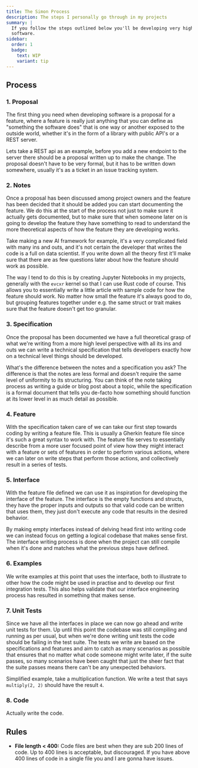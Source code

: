 ```yaml
---
title: The Simon Process
description: The steps I personally go through in my projects
summary: |
  If you follow the steps outlined below you'll be developing very high quality
  software.
sidebar:
  order: 1
  badge:
    text: WIP
    variant: tip
---
```


## Process

### 1. Proposal

The first thing you need when developing software is a proposal for a feature, where a feature is really just anything that you can define as "something the software does" that is one way or another exposed to the outside world, whether it's in the form of a library with public API's or a REST server.

Lets take a REST api as an example, before you add a new endpoint to the server there should be a proposal written up to make the change. The proposal doesn't have to be very formal, but it has to be written down somewhere, usually it's as a ticket in an issue tracking system.

### 2. Notes

Once a proposal has been discussed among project owners and the feature has been decided that it should be added you can start documenting the feature. We do this at the start of the process not just to make sure it actually gets documented, but to make sure that when someone later on is going to develop the feature they have something to read to understand the more theoretical aspects of how the feature they are developing works.

Take making a new AI framework for example, it's a very complicated field with many ins and outs, and it's not certain the developer that writes the code is a full on data scientist. If you write down all the theory first it'll make sure that there are as few questions later about how the feature should work as possible.

The way I tend to do this is by creating Jupyter Notebooks in my projects, generally with the `evcxr` kernel so that I can use Rust code of course. This allows you to essentially write a little article with sample code for how the feature should work. No matter how small the feature it's always good to do, but grouping features together under e.g. the same struct or trait makes sure that the feature doesn't get too granular.

### 3. Specification

Once the proposal has been documented we have a full theoretical grasp of what we're writing from a more high level perspective with all its ins and outs we can write a technical specification that tells developers exactly how on a technical level things should be developed.

What's the difference between the notes and a specification you ask? The difference is that the notes are less formal and doesn't require the same level of uniformity to its structuring. You can think of the note taking process as writing a guide or blog post about a topic, while the specification is a formal document that tells you de-facto how something should function at its lower level in as much detail as possible.

### 4. Feature

With the specification taken care of we can take our first step towards coding by writing a feature file. This is usually a Gherkin feature file since it's such a great syntax to work with. The feature file serves to essentially describe from a more user focused point of view how they might interact with a feature or sets of features in order to perform various actions, where we can later on write steps that perform those actions, and collectively result in a series of tests.

### 5. Interface

With the feature file defined we can use it as inspiration for developing the interface of the feature. The interface is the empty functions and structs, they have the proper inputs and outputs so that valid code can be written that uses them, they just don't execute any code that results in the desired behavior.

By making empty interfaces instead of delving head first into writing code we can instead focus on getting a logical codebase that makes sense first. The interface writing process is done when the project can still compile when it's done and matches what the previous steps have defined.

### 6. Examples

We write examples at this point that uses the interface, both to illustrate to other how the code might be used in practise and to develop our first integration tests. This also helps validate that our interface engineering process has resulted in something that makes sense.

### 7. Unit Tests

Since we have all the interfaces in place we can now go ahead and write unit tests for them. Up until this point the codebase was still compiling and running as per usual, but when we're done writing unit tests the code should be failing in the test suite. The tests we write are based on the specifications and features and aim to catch as many scenarios as possible that ensures that no matter what code someone might write later, if the suite passes, so many scenarios have been caught that just the sheer fact that the suite passes means there can't be any unexpected behaviors.

Simplified example, take a multiplication function. We write a test that says `multiply(2, 2)` should have the result `4`.

### 8. Code

Actually write the code.

## Rules

- **File length < 400:** Code files are best when they are sub 200 lines of code. Up to 400 lines is acceptable, but discouraged. If you have above 400 lines of code in a single file you and I are gonna have issues.
